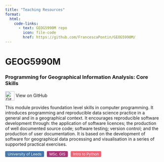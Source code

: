 ```yaml
---
title: "Teaching Resources"
format:
  html:
    code-links:
      - text: GEOG5990M repo
        icon: file-code
        href: https://github.com/FrancescaPontin/GEOG5990M/
---
```

# GEOG5990M
### Programming for Geographical Information Analysis: Core Skills {.unnumbered .unlisted}
::: {style="margin-bottom: 1em;"}
<a href="https://github.com/FrancescaPontin/GEOG5990M/" target="_blank" style="text-decoration: none;"> <img src="https://github.githubassets.com/assets/GitHub-Mark-ea2971cee799.png" alt="GitHub Repo" width="30px" style="vertical-align: middle;"/> View on GitHub </a>
:::
This module provides foundation level skills in computer programming. It introduces programming and reproducible data science practice in a general and in a geographical context. It encourages reproducible software development through: the application of software licences; the production of well documented source code; software testing; version control; and the production of user documentation. It is based on the development of software for geographical data processing and visualisation in a series of supported practical exercises.


  <span style="display: inline-block; background-color: #4477AA; color: white; padding: 2px 8px; margin-right: 5px; border-radius: 3px; font-size: 12px;">University of Leeds</span>
  <span style="display: inline-block; background-color: #AA3377; color: white; padding: 2px 8px; margin-right: 5px; border-radius: 3px; font-size: 12px;">MSc. GIS</span>
  <span style="display: inline-block; background-color: #EE6677; color: white; padding: 2px 8px; margin-right: 5px; border-radius: 3px; font-size: 12px;">Intro to Python</span> 

